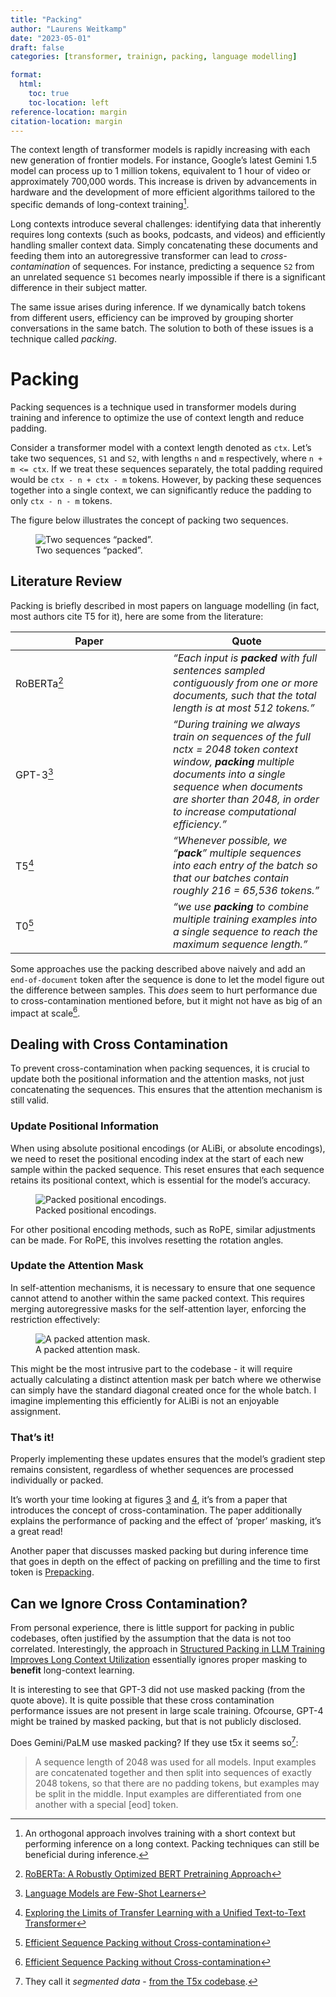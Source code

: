 ```yaml
---
title: "Packing"
author: "Laurens Weitkamp"
date: "2023-05-01"
draft: false
categories: [transformer, trainign, packing, language modelling]

format:
  html:
    toc: true
    toc-location: left
reference-location: margin
citation-location: margin
---
```


The context length of transformer models is rapidly increasing with each new generation of frontier models. For instance, Google's latest Gemini 1.5 model can process up to 1 million tokens, equivalent to 1 hour of video or approximately 700,000 words. This increase is driven by advancements in hardware and the development of more efficient algorithms tailored to the specific demands of long-context training[^1].

[^1]: An orthogonal approach involves training with a short context but performing inference on a long context. Packing techniques can still be beneficial during inference.

Long contexts introduce several challenges: identifying data that inherently requires long contexts (such as books, podcasts, and videos) and efficiently handling smaller context data. Simply concatenating these documents and feeding them into an autoregressive transformer can lead to *cross-contamination* of sequences. For instance, predicting a sequence `S2` from an unrelated sequence `S1` becomes nearly impossible if there is a significant difference in their subject matter.


The same issue arises during inference. If we dynamically batch tokens from different users, efficiency can be improved by grouping shorter conversations in the same batch. The solution to both of these issues is a technique called *packing*.

# Packing
Packing sequences is a technique used in transformer models during training and inference to optimize the use of context length and reduce padding.

Consider a transformer model with a context length denoted as `ctx`. Let's take two sequences, `S1` and `S2`, with lengths `n` and `m` respectively, where `n + m <= ctx`. If we treat these sequences separately, the total padding required would be `ctx - n + ctx - m` tokens. However, by packing these sequences together into a single context, we can significantly reduce the padding to only `ctx - n - m` tokens.

The figure below illustrates the concept of packing two sequences.

![Two sequences "packed".](packed_sequences.png)


## Literature Review
Packing is briefly described in most papers on language modelling (in fact, most authors cite T5 for it), here are some from the literature:

| Paper | Quote |
| -- | -- |
| RoBERTa[^2] | *"Each input is ***packed*** with full sentences sampled contiguously from one or more documents, such that the total length is at most 512 tokens."* |
| GPT-3[^3] | *"During training we always train on sequences of the full nctx = 2048 token context window, ***packing*** multiple documents into a single sequence when documents are shorter than 2048, in order to increase computational efficiency."* |
| T5[^4] | *"Whenever possible, we “***pack***” multiple sequences into each entry of the batch so that our batches contain roughly 216 = 65,536 tokens."* |
| T0[^5] | *"we use ***packing*** to combine multiple training examples into a single sequence to reach the maximum sequence length."* |

[^2]: [RoBERTa: A Robustly Optimized BERT Pretraining Approach](https://arxiv.org/abs/1907.11692)
[^3]: [Language Models are Few-Shot Learners](https://arxiv.org/abs/2005.14165)
[^4]: [Exploring the Limits of Transfer Learning with a Unified Text-to-Text Transformer](https://arxiv.org/abs/1910.10683)
[^5]: [Multitask Prompted Training Enables Zero-Shot Task Generalization](https://arxiv.org/abs/2110.08207)

Some approaches use the packing described above naively and add an `end-of-document` token after the sequence is done to let the model figure out the difference between samples. This *does* seem to hurt performance due to cross-contamination mentioned before, but it might not have as big of an impact at scale[^5].

[^5]: [Efficient Sequence Packing without Cross-contamination](https://arxiv.org/abs/2107.02027)

## Dealing with Cross Contamination
To prevent cross-contamination when packing sequences, it is crucial to update both the positional information and the attention masks, not just concatenating the sequences. This ensures that the attention mechanism is still valid.

### Update Positional Information
When using absolute positional encodings (or ALiBi, or absolute encodings), we need to reset the positional encoding index at the start of each new sample within the packed sequence. This reset ensures that each sequence retains its positional context, which is essential for the model's accuracy.


![Packed positional encodings.](packed_positional_encoding.png)

For other positional encoding methods, such as RoPE, similar adjustments can be made. For RoPE, this involves resetting the rotation angles.

### Update the Attention Mask
In self-attention mechanisms, it is necessary to ensure that one sequence cannot attend to another within the same packed context. This requires merging autoregressive masks for the self-attention layer, enforcing the restriction effectively:

![A packed attention mask.](packed_attention_mask.png)

This might be the most intrusive part to the codebase - it will require actually calculating a distinct attention mask per batch where we otherwise can simply have the standard diagonal created once for the whole batch. I imagine implementing this efficiently for ALiBi is not an enjoyable assignment.

### That's it!
Properly implementing these updates ensures that the model's gradient step remains consistent, regardless of whether sequences are processed individually or packed.

It's worth your time looking at figures [3](https://arxiv.org/pdf/2107.02027.pdf#page=7) and [4](https://arxiv.org/pdf/2107.02027.pdf#page=8), it's from a paper that introduces the concept of cross-contamination. The paper additionally explains the performance of packing and the effect of 'proper' masking, it's a great read!

Another paper that discusses masked packing but during inference time that goes in depth on the effect of packing on prefilling and the time to first token is [Prepacking](https://arxiv.org/abs/2404.09529).

## Can we Ignore Cross Contamination?
From personal experience, there is little support for packing in public codebases, often justified by the assumption that the data is not too correlated. Interestingly, the approach in [Structured Packing in LLM Training Improves Long Context Utilization](https://arxiv.org/abs/2312.17296) essentially ignores proper masking to **benefit** long-context learning.


It is interesting to see that GPT-3 did not use masked packing (from the quote above). It is quite possible that these cross contamination performance issues are not present in large scale training. Ofcourse, GPT-4 might be trained by masked packing, but that is not publicly disclosed.

Does Gemini/PaLM use masked packing? If they use t5x it seems so[^8]:

[^8]: They call it *segmented data* - [from the T5x codebase](https://github.com/google-research/t5x/blob/df5da64315dd8ee269626f66bf60eb8f12a37124/t5x/examples/t5/network.py#L310-L317).

> A sequence length of 2048 was used for all models. Input examples are concatenated together and then split into sequences of exactly 2048 tokens, so that there are no padding tokens, but examples may be split in the middle. Input examples are differentiated from one another with a special [eod] token.
